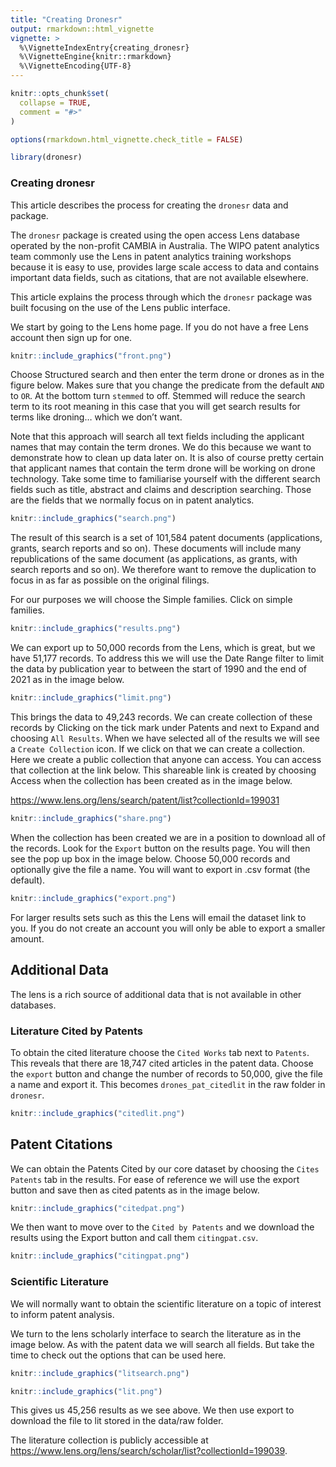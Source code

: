 ```yaml
---
title: "Creating Dronesr"
output: rmarkdown::html_vignette
vignette: >
  %\VignetteIndexEntry{creating_dronesr}
  %\VignetteEngine{knitr::rmarkdown}
  %\VignetteEncoding{UTF-8}
---
```


```r
knitr::opts_chunk$set(
  collapse = TRUE,
  comment = "#>"
)

options(rmarkdown.html_vignette.check_title = FALSE)
```

```r
library(dronesr)
```

### Creating dronesr

This article describes the process for creating the `dronesr` data and package. 

The `dronesr` package is created using the open access Lens database operated by the non-profit CAMBIA in Australia. The WIPO patent analytics team commonly use the Lens in patent analytics training workshops because it is easy to use, provides large scale access to data and contains important data fields, such as citations, that are not available elsewhere. 

This article explains the process through which the `dronesr` package was built focusing on the use of the Lens public interface.

We start by going to the Lens home page. If you do not have a free Lens account then sign up for one.

```r
knitr::include_graphics("front.png")
```

Choose Structured search and then enter the term drone or drones as in the figure below. Makes sure that you change the predicate from the default `AND` to `OR`. At the bottom turn `stemmed` to off. Stemmed will reduce the search term to its root meaning in this case that you will get search results for terms like droning... which we don't want. 

Note that this approach will search all text fields including the applicant names that may contain the term drones. We do this because we want to demonstrate how to clean up data later on. It is also of course pretty certain that applicant names that contain the term drone will be working on drone technology. Take some time to familiarise yourself with the different search fields such as title, abstract and claims and description searching. Those are the fields that we normally focus on in patent analytics.

```r
knitr::include_graphics("search.png")
```

The result of this search is a set of 101,584 patent documents (applications, grants, search reports and so on). These documents will include many republications of the same document (as applications, as grants, with search reports and so on). We therefore want to remove the duplication to focus in as far as possible on the original filings. 

For our purposes we will choose the Simple families. Click on simple families.

```r
knitr::include_graphics("results.png")
```

We can export up to 50,000 records from the Lens, which is great, but we have 51,177 records. To address this we will use the Date Range filter to limit the data by publication year to between the start of 1990 and the end of 2021 as in the image below. 

```r
knitr::include_graphics("limit.png")
```

This brings the data to 49,243 records. We can create collection of these records by Clicking on the tick mark under Patents and next to Expand and choosing `All Results`. When we have selected all of the results we will see a `Create Collection` icon. If we click on that we can create a collection. Here we create a public collection that anyone can access. You can access that collection at the link below. This shareable link is created by choosing Access when the collection has been created as in the image below.

[https://www.lens.org/lens/search/patent/list?collectionId=199031](https://www.lens.org/lens/search/patent/list?collectionId=199031)

```r
knitr::include_graphics("share.png")
```

When the collection has been created we are in a position to download all of the records. Look for the `Export` button on the results page. You will then see the pop up box in the image below. Choose 50,000 records and optionally give the file a name. You will want to export in .csv format (the default).

```r
knitr::include_graphics("export.png")
```

For larger results sets such as this the Lens will email the dataset link to you. If you do not create an account you will only be able to export a smaller amount. 

## Additional Data

The lens is a rich source of additional data that is not available in other databases.

### Literature Cited by Patents

To obtain the cited literature choose the `Cited Works` tab next to `Patents`. This reveals that there are 18,747 cited articles in the patent data. Choose the `export` button and change the number of records to 50,000, give the file a name and export it. This becomes `drones_pat_citedlit` in the raw folder in `dronesr`.

```r
knitr::include_graphics("citedlit.png")
```

## Patent Citations

We can obtain the Patents Cited by our core dataset by choosing the `Cites Patents` tab in the results. For ease of reference we will use the export button and save then as cited patents as in the image below.

```r
knitr::include_graphics("citedpat.png")
```

We then want to move over to the `Cited by Patents` and we download the results using the Export button and call them `citingpat.csv`.

```r
knitr::include_graphics("citingpat.png")
```

### Scientific Literature

We will normally want to obtain the scientific literature on a topic of interest to inform patent analysis. 

We turn to the lens scholarly interface to search the literature as in the image below. As with the patent data we will search all fields. But take the time to check out the options that can be used here. 

```r
knitr::include_graphics("litsearch.png")
```

```r
knitr::include_graphics("lit.png")
```

This gives us 45,256 results as we see above. We then use export to download the file to lit stored in the data/raw folder. 

The literature collection is publicly accessible at [https://www.lens.org/lens/search/scholar/list?collectionId=199039](https://www.lens.org/lens/search/scholar/list?collectionId=199039).
